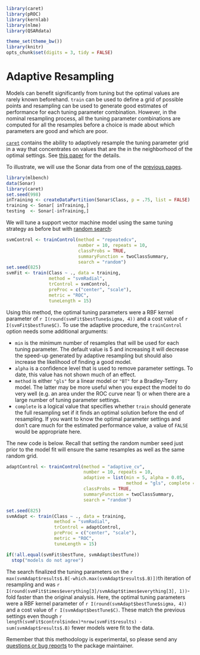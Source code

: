 ```r
library(caret)
library(pROC)
library(kernlab)
library(nlme)
library(QSARdata)

theme_set(theme_bw())
library(knitr)
opts_chunk$set(digits = 3, tidy = FALSE)

```
# Adaptive Resampling

Models can benefit significantly from tuning but the optimal values are rarely known beforehand. `train` can be used to define a grid of possible points and resampling can be used to generate good estimates of performance for each tuning parameter combination. However, in the nominal resampling process, all the tuning parameter combinations are computed for all the resamples before a choice is made about which parameters are good and which are poor.

[`caret`](http://cran.r-project.org/web/packages/caret/index.html) contains the ability to adaptively resample the tuning parameter grid in a way that concentrates on values that are the in the neighborhood of the optimal settings. See [this paper](http://arxiv.org/abs/1405.6974) for the details.

To illustrate, we will use the Sonar data from one of the [previous pages](https://topepo.github.io/caret/model-training-and-tuning.html#tune). 

```r
library(mlbench)
data(Sonar)
library(caret)
set.seed(998)
inTraining <- createDataPartition(Sonar$Class, p = .75, list = FALSE)
training <- Sonar[ inTraining,]
testing  <- Sonar[-inTraining,]
```

We will tune a support vector machine model using the same tuning strategy as before but with [random search](https://topepo.github.io/caret/random-hyperparameter-search.html): 

```r
svmControl <- trainControl(method = "repeatedcv",
                           number = 10, repeats = 10,
                           classProbs = TRUE,
                           summaryFunction = twoClassSummary,
                           search = "random")
set.seed(825)
svmFit <- train(Class ~ ., data = training,
                method = "svmRadial", 
                trControl = svmControl, 
                preProc = c("center", "scale"),
                metric = "ROC",
                tuneLength = 15)
```

Using this method, the optimal tuning parameters were a RBF kernel parameter of `r I(round(svmFit$bestTune$sigma, 4))` and a cost value of `r I(svmFit$bestTune$C)`. To use the adaptive procedure, the `trainControl` option needs some additional arguments:

 - `min` is the minimum number of resamples that will be used for each tuning parameter. The default value is 5 and increasing it will decrease the speed-up generated by adaptive resampling but should also increase the likelihood of finding a good model.
 - `alpha` is a confidence level that is used to remove parameter settings. To date, this value has not shown much of an effect.
 - `method` is either `"gls"` for a linear model or `"BT"` for a Bradley-Terry model. The latter may be more useful when you expect the model to do very well (e.g. an area under the ROC curve near 1) or when there are a large number of tuning parameter settings.
 - `complete` is a logical value that specifies whether `train` should generate the full resampling set if it finds an optimal solution before the end of resampling. If you want to know the optimal parameter settings and don't care much for the estimated performance value, a value of `FALSE` would be appropriate here.

The new code is below. Recall that setting the random number seed just prior to the model fit will ensure the same resamples as well as the same random grid.

```r
adaptControl <- trainControl(method = "adaptive_cv",
                             number = 10, repeats = 10,
                             adaptive = list(min = 5, alpha = 0.05, 
                                             method = "gls", complete = TRUE),
                             classProbs = TRUE,
                             summaryFunction = twoClassSummary,
                             search = "random")

set.seed(825)
svmAdapt <- train(Class ~ ., data = training,
                  method = "svmRadial", 
                  trControl = adaptControl, 
                  preProc = c("center", "scale"),
                  metric = "ROC",
                  tuneLength = 15)
```
```r
if(!all.equal(svmFit$bestTune, svmAdapt$bestTune))
  stop("models do not agree")
```
The search finalized the tuning parameters on the `r max(svmAdapt$results$.B[-which.max(svmAdapt$results$.B)])`th iteration of resampling and was `r I(round(svmFit$times$everything[3]/svmAdapt$times$everything[3], 1))`-fold faster than the original analysis. Here, the optimal tuning parameters were a RBF kernel parameter of `r I(round(svmAdapt$bestTune$sigma, 4))` and a cost value of `r I(svmAdapt$bestTune$C)`. These match the previous settings even though `r length(svmFit$control$index)*nrow(svmFit$results) - sum(svmAdapt$results$.B)` fewer models were fit to the data. 

Remember that this methodology is experimental, so please send any [questions or bug reports](https://github.com/topepo/caret/issues) to the package maintainer.
